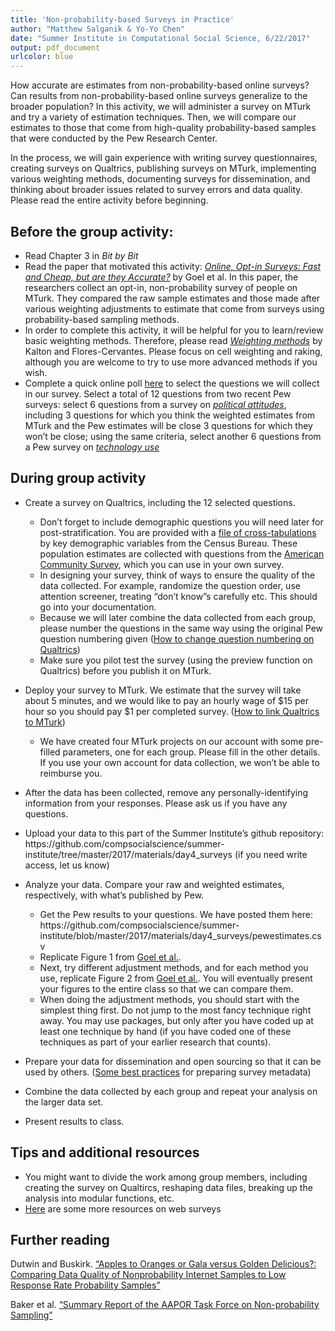 ```yaml
---
title: 'Non-probability-based Surveys in Practice'
author: "Matthew Salganik & Yo-Yo Chen"
date: "Summer Institute in Computational Social Science, 6/22/2017"
output: pdf_document
urlcolor: blue
---
```


How accurate are estimates from non-probability-based online surveys? Can results from non-probability-based online surveys generalize to the broader population? In this activity, we will administer a survey on MTurk and try a variety of estimation techniques.  Then, we will compare our estimates to those that come from high-quality probability-based samples that were conducted by the Pew Research Center. 

In the process, we will gain experience with writing survey questionnaires, creating surveys on Qualtrics, publishing surveys on MTurk, implementing various weighting methods, documenting surveys for dissemination, and thinking about broader issues related to survey errors and data quality.  Please read the entire activity before beginning.

## Before the group activity:
* Read Chapter 3 in *Bit by Bit*
* Read the paper that motivated this activity: [*Online, Opt-in Surveys: Fast and Cheap, but are they Accurate?*](https://5harad.com/papers/dirtysurveys.pdf) by Goel et al.  In this paper, the researchers collect an opt-in, non-probability survey of people on MTurk.  They compared the raw sample estimates and those made after various weighting adjustments to estimate that come from surveys using probability-based sampling methods.
* In order to complete this activity, it will be helpful for you to learn/review basic weighting methods.  Therefore, please read [*Weighting methods*](http://hbanaszak.mjr.uw.edu.pl/TempTxt/KaltonFlores-Cervantes_2003_Weighting%20Methods.pdf) by Kalton and Flores-Cervantes.  Please focus on cell weighting and raking, although you are welcome to try to use more advanced methods if you wish.
* Complete a quick online poll [here](https://doodle.com/poll/ip4ycg8zz4d99ecd) to select the questions we will collect in our survey. Select a total of 12 questions from two recent Pew surveys: select 6 questions from a survey on [*political attitudes*](http://assets.pewresearch.org/wp-content/uploads/sites/5/2017/04/17084414/04-17-17-Political-topline-for-release.pdf), including 3 questions for which you think the weighted estimates from MTurk and the Pew estimates will be close 3 questions for which they won't be close; using the same criteria, select another 6 questions from a Pew survey on [*technology use*](http://assets.pewresearch.org/wp-content/uploads/sites/14/2017/05/15170020/PI_2017.05.17_Older-Americans-Tech_TOPLINE.pdf)

## During group activity
* Create a survey on Qualtrics, including the 12 selected questions.

    - Don’t forget to include demographic questions you will need later for post-stratification. You are provided with a [file of cross-tabulations](https://github.com/compsocialscience/summer-institute/blob/master/2017/materials/day4_surveys/population.csv) by key demographic variables from the Census Bureau. These population estimates are collected with questions from the [American Community Survey](https://www2.census.gov/programs-surveys/acs/methodology/questionnaires/2017/quest17.pdf), which you can use in your own survey. 
    - In designing your survey, think of ways to ensure the quality of the data collected. For example, randomize the question order, use attention screener, treating "don't know"s carefully etc.  This should go into your documentation.
    - Because we will later combine the data collected from each group, please number the questions in the same way using the original Pew question numbering given ([How to change question numbering on Qualtrics](https://www.qualtrics.com/support/survey-platform/survey-module/survey-tools/general-tools/auto-number-questions/)) 
    - Make sure you pilot test the survey (using the preview function on Qualtrics) before you publish it on MTurk.
    
* Deploy your survey to MTurk.  We estimate that the survey will take about 5 minutes, and we would like to pay an hourly wage of $15 per hour so you should pay $1 per completed survey. ([How to link Qualtrics to MTurk](http://brentcurdy.net/qualtrics-tutorials/link/))
  
  - We have created four MTurk projects on our account with some pre-filled parameters, one for each group. Please fill in the other details. If you use your own account for data collection, we won't be able to reimburse you.

* After the data has been collected, remove any personally-identifying information from your responses.  Please ask us if you have any questions.

* Upload your data to this part of the Summer Institute's github repository: https://github.com/compsocialscience/summer-institute/tree/master/2017/materials/day4_surveys (if you need write access, let us know)

* Analyze your data. Compare your raw and weighted estimates, respectively, with what’s published by Pew. 

    - Get the Pew results to your questions. We have posted them here: https://github.com/compsocialscience/summer-institute/blob/master/2017/materials/day4_surveys/pewestimates.csv
    - Replicate Figure 1 from [Goel et al.](https://5harad.com/papers/dirtysurveys.pdf).
    - Next, try different adjustment methods, and for each method you use, replicate Figure 2 from [Goel et al.](https://5harad.com/papers/dirtysurveys.pdf). You will eventually present your figures to the entire class so that we can compare them.
    - When doing the adjustment methods, you should start with the simplest thing first.  Do not jump to the most fancy technique right away.  You may use packages, but only after you have coded up at least one technique by hand (if you have coded one of these techniques as part of your earlier research that counts).  

* Prepare your data for dissemination and open sourcing so that it can be used by others. ([Some best practices](https://www.icpsr.umich.edu/icpsrweb/content/deposit/guide/chapter3docs.html) for preparing survey metadata) 

* Combine the data collected by each group and repeat your analysis on the larger data set.

* Present results to class.

## Tips and additional resources

* You might want to divide the work among group members, including creating the survey on Qualtircs, reshaping data files, breaking up the analysis into modular functions, etc. 
* [Here](https://psrc.princeton.edu/our-services/using-mturk) are some more resources on web surveys  

## Further reading

Dutwin and Buskirk. ["Apples to Oranges or Gala versus Golden Delicious?: Comparing Data Quality of Nonprobability Internet Samples to Low Response Rate Probability Samples"](https://academic.oup.com/poq/article/81/S1/213/3749202/Apples-to-Oranges-or-Gala-versus-Golden-Delicious) 

Baker et al. ["Summary Report of the AAPOR Task Force on Non-probability Sampling"](https://academic.oup.com/jssam/article/1/2/90/941418/Summary-Report-of-the-AAPOR-Task-Force-on-Non)
